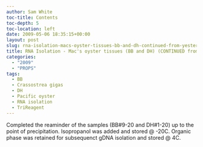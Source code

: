 ```yaml
---
author: Sam White
toc-title: Contents
toc-depth: 5
toc-location: left
date: 2009-05-06 18:35:15+00:00
layout: post
slug: rna-isolation-macs-oyster-tissues-bb-and-dh-continued-from-yesterday-2
title: RNA Isolation - Mac's oyster tissues (BB and DH) (CONTINUED from yesterday)
categories:
  - "2009"
  - "PROPS"
tags:
  - BB
  - Crassostrea gigas
  - DH
  - Pacific oyster
  - RNA isolation
  - TriReagent
---
```


Completed the reaminder of the samples (BB#9-20 and DH#1-20) up to the point of precipitation. Isopropanol was added and stored @ -20C. Organic phase was retained for subsequenct gDNA isolation and stored @ 4C.
